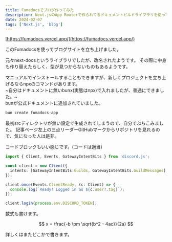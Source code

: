 ```yaml
---
title: Fumadocsでブログ作ってみた
description: Next.jsのApp Routerで作られてるドキュメントビルドライブラリを使ってみた。
date: 2024-02-07
tags: ['Next.js', 'blog']
---
```


[https://fumadocs.vercel.app/](https://fumadocs.vercel.app/)

このFumadocsを使ってブログサイトを立ち上げました。

元々next-docsというライブラリでしたが、改名されたようです。
その際に中身も作り替えたらしく、型が見つからないものもあるようです。

マニュアルでインストールすることもできますが、新しくプロジェクトを立ち上げるならnpxのコマンドがあります。  
~自分はドキュメントに無いbunx(実態はnpx)で入れましたが、普通にできました。~  
bunが公式ドキュメントに追加されていました。

```bash
bun create fumadocs-app
```

最初srcディレクトリが無い設定で生成されてしまうので、自分でぶちこみました。
記事ページ左上の三点リーダーGitHubマークからリポジトリを見れるので、気になった人は是非。

コードブロックもいい感じです。(コードは適当)

```ts title="discord.ts"
import { Client, Events, GatewayIntentBits } from 'discord.js';

const client = new Client({
  intents: [GatewayIntentBits.Guilds, GatewayIntentBits.GuildMessages],
});

client.once(Events.ClientReady, (c: Client) => {
  console.log(`Ready! Logged in as ${c.user?.tag}`);
});

client.login(process.env.DISCORD_TOKEN);
```

数式も書けます。

$$
x = \frac{-b \pm \sqrt{b^2 - 4ac}}{2a}
$$

詳しくはまたどこかで書きます。
